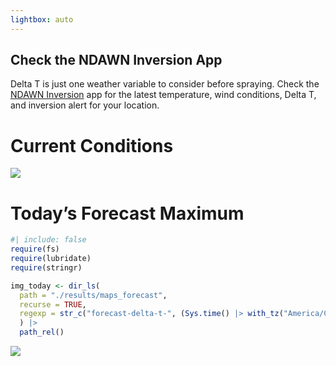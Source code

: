 ```yaml
---
lightbox: auto
---
```


::: {.callout-warning}
## Check the NDAWN Inversion App
Delta T is just one weather variable to consider before spraying. Check the [NDAWN Inversion](https://www.ndsu.edu/agriculture/ag-hub/ndawn-inversion) app for the latest temperature, wind conditions, Delta T, and inversion alert for your location.
:::

# Current Conditions
![](https://s3.us-east-2.amazonaws.com/ndawn.info/maps/NDAWN_delta_t.png){group="gallery" fig-alt="current delta t"}

# Today's Forecast Maximum
```r
#| include: false
require(fs)
require(lubridate)
require(stringr)

img_today <- dir_ls(
  path = "./results/maps_forecast",
  recurse = TRUE,
  regexp = str_c("forecast-delta-t-", (Sys.time() |> with_tz("America/Chicago") |> date()))
  ) |> 
  path_rel()
```

![](`r img_today`){group="gallery" fig-alt="today's delta t forecast"}
